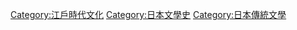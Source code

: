 [[Category:江戶時代文化|Category:江戶時代文化]]
[[Category:日本文學史|Category:日本文學史]]
[[Category:日本傳統文學|Category:日本傳統文學]]